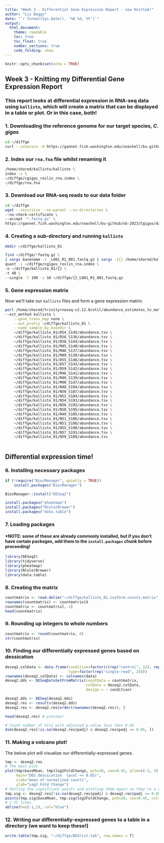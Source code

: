 ```yaml
---
title: "Week 3 - Differential Gene Expression Report - now Knitted!"
author: "Liz Boggs"
date: "`r format(Sys.Date(), '%B %d, %Y')`"
output: 
  html_document:
    theme: readable
    toc: true
    toc_float: true
    number_sections: true
    code_folding: show
---
```


```r
knitr::opts_chunk$set(echo = TRUE)
```

## Week 3 - Knitting my Differential Gene Expression Report

### This report looks at differential expression in RNA-seq data using `kallisto`, which will create a matrix that can be displayed in a table or plot. Or in this case, both!

### 1. Downloading the reference genome for our target species, *C. gigas*

```bash

cd ~/diffge
curl --insecure -O https://gannet.fish.washington.edu/seashell/bu-github/nb-2023/Cgigas/data/rna.fna

```

### 2. Index our `rna.fna` file whilst renaming it

```bash
/home/shared/kallisto/kallisto \
index -i \
~/diffge/cgigas_roslin_rna.index \
~/diffge/rna.fna

```

### 3. Download our RNA-seq reads to our data folder

```bash
cd ~/diffge 
wget --recursive --no-parent --no-directories \
--no-check-certificate \
--accept '*.fastq.gz' \
https://gannet.fish.washington.edu/seashell/bu-github/nb-2023/Cgigas/data/nopp/

```

### 4. Creating a sub-directory and running `kallisto`

```bash
mkdir ~/diffge/kallisto_01

find ~/diffge/*fastq.gz \
| xargs basename -s _L001_R1_001.fastq.gz | xargs -I{} /home/shared/kallisto/kallisto \
quant -i ~/diffge/cgigas_roslin_rna.index \
-o ~/diffge/kallisto_01/{} \
-t 40 \
--single -l 100 -s 10 ~/diffge/{}_L001_R1_001.fastq.gz

```

### 5. Gene expression matrix

Now we'll take our `kallisto` files and form a gene expression matrix:

```bash
perl /home/shared/trinityrnaseq-v2.12.0/util/abundance_estimates_to_matrix.pl \
--est_method kallisto \
    --gene_trans_map none \
    --out_prefix ~/diffge/kallisto_01 \
    --name_sample_by_basedir \
    ~/diffge/kallisto_01/D54_S145/abundance.tsv \
    ~/diffge/kallisto_01/D56_S136/abundance.tsv \
    ~/diffge/kallisto_01/D58_S144/abundance.tsv \
    ~/diffge/kallisto_01/M45_S140/abundance.tsv \
    ~/diffge/kallisto_01/M48_S137/abundance.tsv \
    ~/diffge/kallisto_01/M89_S138/abundance.tsv \
    ~/diffge/kallisto_01/D55_S146/abundance.tsv \
    ~/diffge/kallisto_01/D57_S143/abundance.tsv \
    ~/diffge/kallisto_01/D59_S142/abundance.tsv \
    ~/diffge/kallisto_01/M46_S141/abundance.tsv \
    ~/diffge/kallisto_01/M49_S139/abundance.tsv \
    ~/diffge/kallisto_01/M90_S147/abundance.tsv \
    ~/diffge/kallisto_01/N48_S194/abundance.tsv \
    ~/diffge/kallisto_01/N50_S187/abundance.tsv \
    ~/diffge/kallisto_01/N52_S184/abundance.tsv \
    ~/diffge/kallisto_01/N54_S193/abundance.tsv \
    ~/diffge/kallisto_01/N56_S192/abundance.tsv \
    ~/diffge/kallisto_01/N58_S195/abundance.tsv \
    ~/diffge/kallisto_01/N49_S185/abundance.tsv \
    ~/diffge/kallisto_01/N51_S186/abundance.tsv \
    ~/diffge/kallisto_01/N53_S188/abundance.tsv \
    ~/diffge/kallisto_01/N55_S190/abundance.tsv \
    ~/diffge/kallisto_01/N57_S191/abundance.tsv \
    ~/diffge/kallisto_01/N59_S189/abundance.tsv
    
```

## Differential expression time!

### 6. Installing necessary packages

```r
if (!require("BiocManager", quietly = TRUE))
    install.packages("BiocManager")

BiocManager::install("DESeq2")
```

```r
install.packages("pheatmap")
install.packages("RColorBrewer")
install.packages("data.table")
```

### 7. Loading packages \
#### *NOTE: some of these are already commonly installed, but if you don't have certain packages, add them to the `install.packages` chunk before proceeding!

```r
library(DESeq2)
library(tidyverse)
library(pheatmap)
library(RColorBrewer)
library(data.table)
```

### 8. Creating the matrix

```r
countmatrix <- read.delim("~/diffge/kallisto_01.isoform.counts.matrix", header = TRUE, sep = '\t')
rownames(countmatrix) <- countmatrix$X
countmatrix <- countmatrix[,-1]
head(countmatrix)

```

### 9. Rounding up integers to whole numbers

```r

countmatrix <- round(countmatrix, 0)
str(countmatrix)

```

### 10. Finding our differentially expressed genes based on dessication

```r

deseq2.colData <- data.frame(condition=factor(c(rep("control", 12), rep("desicated", 12))), 
                             type=factor(rep("single-read", 24)))
rownames(deseq2.colData) <- colnames(data)
deseq2.dds <- DESeqDataSetFromMatrix(countData = countmatrix,
                                     colData = deseq2.colData, 
                                     design = ~ condition)

```

```r

deseq2.dds <- DESeq(deseq2.dds)
deseq2.res <- results(deseq2.dds)
deseq2.res <- deseq2.res[order(rownames(deseq2.res)), ]

head(deseq2.res) # preview!

# Count number of hits with adjusted p-value less then 0.05
dim(deseq2.res[!is.na(deseq2.res$padj) & deseq2.res$padj <= 0.05, ])

```

### 11. Making a volcano plot!

The below plot will visualize our differentially-expressed genes.

```r

tmp <- deseq2.res
# The main plot
plot(tmp$baseMean, tmp$log2FoldChange, pch=20, cex=0.45, ylim=c(-3, 3), log="x", col="darkgray",
     main="DEG Dessication  (pval <= 0.05)",
     xlab="mean of normalized counts",
     ylab="Log2 Fold Change")
# Getting the significant points and plotting them again so they're a different color
tmp.sig <- deseq2.res[!is.na(deseq2.res$padj) & deseq2.res$padj <= 0.05, ]
points(tmp.sig$baseMean, tmp.sig$log2FoldChange, pch=20, cex=0.45, col="red")
# 2 FC lines
abline(h=c(-1,1), col="blue")

```

### 12. Writing our differentially-expressed genes to a table in a directory (we want to keep these!)

```r

write.table(tmp.sig, "~/diffge/DEGlist.tab", row.names = T)

```